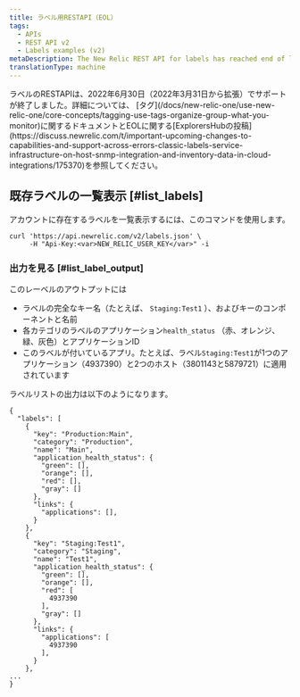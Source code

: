 ```yaml
---
title: ラベル用RESTAPI（EOL）
tags:
  - APIs
  - REST API v2
  - Labels examples (v2)
metaDescription: The New Relic REST API for labels has reached end of life. Use tags instead.
translationType: machine
---
```


<Callout variant="important">
  ラベルのRESTAPIは、2022年6月30日（2022年3月31日から拡張）でサポートが終了しました。詳細については、 [タグ](/docs/new-relic-one/use-new-relic-one/core-concepts/tagging-use-tags-organize-group-what-you-monitor)に関するドキュメントとEOLに関する[ExplorersHubの投稿](https://discuss.newrelic.com/t/important-upcoming-changes-to-capabilities-and-support-across-errors-classic-labels-service-infrastructure-on-host-snmp-integration-and-inventory-data-in-cloud-integrations/175370)を参照してください。
</Callout>

## 既存ラベルの一覧表示 [#list_labels]

アカウントに存在するラベルを一覧表示するには、このコマンドを使用します。

```
curl 'https://api.newrelic.com/v2/labels.json' \
     -H "Api-Key:<var>NEW_RELIC_USER_KEY</var>" -i
```

### 出力を見る [#list_label_output]

このレーベルのアウトプットには

* ラベルの完全なキー名（たとえば、 `Staging:Test1` ）、およびキーのコンポーネントと名前
* 各カテゴリのラベルのアプリケーション`health_status` （赤、オレンジ、緑、灰色）とアプリケーションID
* このラベルが付いているアプリ。たとえば、ラベル`Staging:Test1`が1つのアプリケーション（4937390）と2つのホスト（3801143と5879721）に適用されています

ラベルリストの出力は以下のようになります。

```
{
  "labels": [
    {
      "key": "Production:Main",
      "category": "Production",
      "name": "Main",
      "application_health_status": {
        "green": [],
        "orange": [],
        "red": [],
        "gray": []
      },
      "links": {
        "applications": [],
      }
    },
    {
      "key": "Staging:Test1",
      "category": "Staging",
      "name": "Test1",
      "application_health_status": {
        "green": [],
        "orange": [],
        "red": [
          4937390
        ],
        "gray": []
      },
      "links": {
        "applications": [
          4937390
        ],
      }
    },
...
}
```